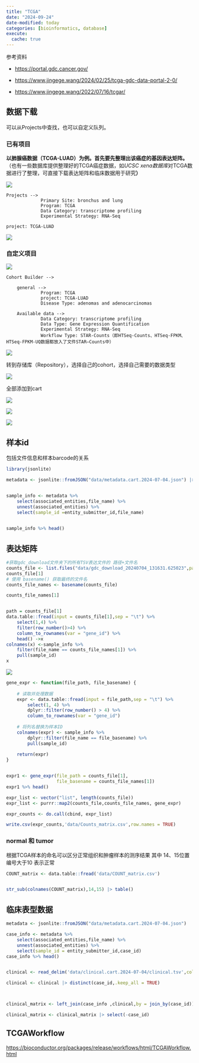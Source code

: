 ```yaml
---
title: "TCGA"
date: "2024-09-24"
date-modified: today
categories: [bioinformatics, database]
execute: 
  cache: true
---
```


参考资料

-   <https://portal.gdc.cancer.gov/>

-   <https://www.jingege.wang/2024/02/25/tcga-gdc-data-portal-2-0/>

-   <https://www.jingege.wang/2022/07/16/tcgar/>

## 数据下载

可以从Projects中查找，也可以自定义队列。

### 已有项目

**以肺腺癌数据（TCGA-LUAD）为例。首先要先整理出该癌症的基因表达矩阵。**（也有一些数据库提供整理好的TCGA癌症数据，如*UCSC xena数据库*对TCGA数据进行了整理，可直接下载表达矩阵和临床数据用于研究**）**

![](images/clipboard-4037497718.png)

```         
Projects --> 
             Primary Site: bronchus and lung
             Program: TCGA
             Data Category: transcriptome profiling
             Experimental Strategy: RNA-Seq
    
project: TCGA-LUAD
```

![](images/clipboard-1503211737.png)

### 自定义项目

![](images/clipboard-4190718251.png)

```         
Cohort Builder --> 

    general --> 
             Program: TCGA
             project: TCGA-LUAD
             Disease Type: adenomas and adenocarcinomas
             
    Available data --> 
             Data Category: transcriptome profiling
             Data Type: Gene Expression Quantification
             Experimental Strategy: RNA-Seq
             Workflow Type: STAR-Counts（即HTSeq-Counts、HTSeq-FPKM、HTSeq-FPKM-UQ数据都放入了文件STAR–Counts中）
```

![](images/clipboard-3269993218.png)

转到存储库（Repository），选择自己的cohort，选择自己需要的数据类型

![](images/clipboard-4148895831.png)

全部添加到cart

![](images/clipboard-92313651.png)

![](images/clipboard-2551723785.png)

![](images/clipboard-2258074177.png)

## 样本id

包括文件信息和样本barcode的关系

```r
library(jsonlite)

metadata <- jsonlite::fromJSON("data/metadata.cart.2024-07-04.json") |> as_tibble()


sample_info <- metadata %>% 
    select(associated_entities,file_name) %>% 
    unnest(associated_entities) %>% 
    select(sample_id =entity_submitter_id,file_name) 
    

sample_info %>% head()
```

## 表达矩阵

```r
#获取gdc_download文件夹下的所有TSV表达文件的 路径+文件名
counts_file <- list.files("data/gdc_download_20240704_131631.625023",pattern = "*.tsv",recursive = TRUE,full.names = T)
counts_file[1]
# 使用 basename() 获取最终的文件名
counts_file_names <- basename(counts_file)

counts_file_names[1]



```

```r
path = counts_file[1]
data.table::fread(input = counts_file[1],sep = "\t") %>% 
    select(1,4) %>% 
    filter(row_number()>4) %>% 
    column_to_rownames(var = "gene_id") %>% 
    head() ->x
colnames(x) <-sample_info %>% 
    filter(file_name == counts_file_names[1]) %>%
    pull(sample_id)
x
```

![](images/clipboard-2405009584.png)

```r
gene_expr <- function(file_path, file_basename) {
    
    # 读取并处理数据
    expr <- data.table::fread(input = file_path,sep = "\t") %>%
        select(1, 4) %>%
        dplyr::filter(row_number() > 4) %>%
        column_to_rownames(var = "gene_id")
    
    # 将列名替换为样本ID
    colnames(expr) <- sample_info %>%
        dplyr::filter(file_name == file_basename) %>%
        pull(sample_id)
    
    return(expr)
}


expr1 <- gene_expr(file_path = counts_file[1],
                   file_basename = counts_file_names[1]) 
expr1 %>% head()
```

```r

expr_list <- vector("list", length(counts_file))
expr_list <- purrr::map2(counts_file,counts_file_names, gene_expr)

expr_counts <- do.call(cbind, expr_list)

write.csv(expr_counts,'data/Counts_matrix.csv',row.names = TRUE)
```

### normal 和 tumor

根据TCGA样本的命名可以区分正常组织和肿瘤样本的测序结果 其中 14、15位置编号大于10 表示正常

```r
COUNT_matrix <- data.table::fread('data/COUNT_matrix.csv') 


str_sub(colnames(COUNT_matrix),14,15) |> table()
```

## 临床表型数据

```r
metadata <- jsonlite::fromJSON("data/metadata.cart.2024-07-04.json")

case_info <- metadata %>% 
    select(associated_entities,file_name) %>% 
    unnest(associated_entities) %>% 
    select(sample_id = entity_submitter_id,case_id) 
case_info %>% head()


clinical <- read_delim('data/clinical.cart.2024-07-04/clinical.tsv',col_names =  T)

clinical <- clinical |> distinct(case_id,.keep_all = TRUE)



clinical_matrix <- left_join(case_info ,clinical,by = join_by(case_id))

clinical_matrix <- clinical_matrix |> select(-case_id)
```

## TCGAWorkflow

<https://bioconductor.org/packages/release/workflows/html/TCGAWorkflow.html>
